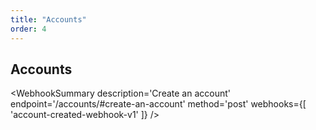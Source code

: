 ```yaml
---
title: "Accounts"
order: 4
---
```



## Accounts

<WebhookSummary
  description='Create an account'
  endpoint='/accounts/#create-an-account'
  method='post'
  webhooks={[
    'account-created-webhook-v1'
  ]}
/>
<WebhookPlaceholder render='account-created-webhook-v1' />
